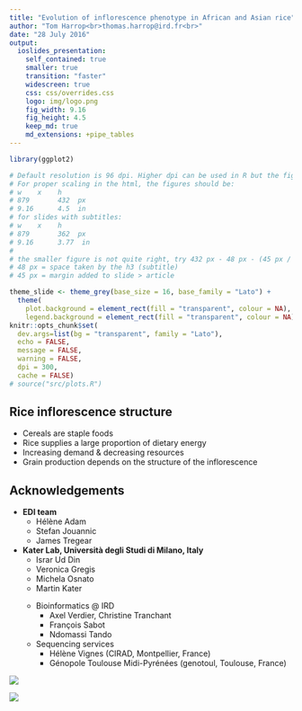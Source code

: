 ```yaml
---
title: "Evolution of inflorescence phenotype in African and Asian rice"
author: "Tom Harrop<br>thomas.harrop@ird.fr<br>"
date: "28 July 2016"
output:
  ioslides_presentation:
    self_contained: true
    smaller: true
    transition: "faster"
    widescreen: true
    css: css/overrides.css
    logo: img/logo.png
    fig_width: 9.16
    fig_height: 4.5
    keep_md: true
    md_extensions: +pipe_tables
---
```


```r

library(ggplot2)

# Default resolution is 96 dpi. Higher dpi can be used in R but the figures have to be resized using css.
# For proper scaling in the html, the figures should be:
# w    x    h
# 879       432  px
# 9.16      4.5  in
# for slides with subtitles:
# w    x    h
# 879       362  px
# 9.16      3.77  in
#
# the smaller figure is not quite right, try 432 px - 48 px - (45 px / 2)
# 48 px = space taken by the h3 (subtitle)
# 45 px = margin added to slide > article 

theme_slide <- theme_grey(base_size = 16, base_family = "Lato") +
  theme(
    plot.background = element_rect(fill = "transparent", colour = NA),
    legend.background = element_rect(fill = "transparent", colour = NA))
knitr::opts_chunk$set(
  dev.args=list(bg = "transparent", family = "Lato"),
  echo = FALSE,
  message = FALSE,
  warning = FALSE,
  dpi = 300,
  cache = FALSE)
# source("src/plots.R")
```

## Rice inflorescence structure

*  Cereals are staple foods
*  Rice supplies a large proportion of dietary energy
*  Increasing demand & decreasing resources
*  Grain production depends on the structure of the inflorescence

## Acknowledgements

<div class="columns-2">

*  **EDI team**
    * Hélène Adam
    * Stefan Jouannic
    * James Tregear

*  **Kater Lab, Università degli Studi di Milano, Italy**
    * Israr Ud Din
    * Veronica Gregis
    * Michela Osnato
    * Martin Kater

</ul><ul>

* Bioinformatics @ IRD
    * Axel Verdier, Christine Tranchant
    * François Sabot
    * Ndomassi Tando

* Sequencing services
    * Hélène Vignes (CIRAD, Montpellier, France)
    * Génopole Toulouse Midi-Pyrénées (genotoul, Toulouse, France)
    
</div>

![](img/agropolis.png)

![](img/cariplo.png)